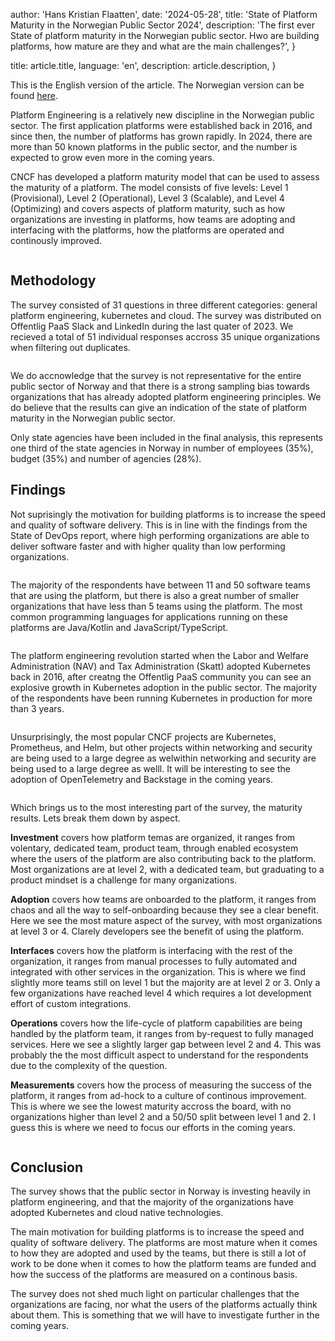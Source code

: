 
  author: 'Hans Kristian Flaatten',
  date: '2024-05-28',
  title: 'State of Platform Maturity in the Norwegian Public Sector 2024',
  description:
    'The first ever State of platform maturity in the Norwegian public sector. Hwo are building platforms, how mature are they and what are the main challenges?',
}

  title: article.title,
  language: 'en',
  description: article.description,
}


This is the English version of the article. The Norwegian version can be found [here](/artikkel/plattformmodenhet-2024).

Platform Engineering is a relatively new discipline in the Norwegian public sector. The first application platforms were established back in 2016, and since then, the number of platforms has grown rapidly. In 2024, there are more than 50 known platforms in the public sector, and the number is expected to grow even more in the coming years.

CNCF has developed a platform maturity model that can be used to assess the maturity of a platform. The model consists of five levels: Level 1 (Provisional), Level 2 (Operational), Level 3 (Scalable), and Level 4 (Optimizing) and covers aspects of platform maturity, such as how organizations are investing in platforms, how teams are adopting and interfacing with the platforms, how the platforms are operated and continously improved.

<Image src={maturityModel} alt="" />

## Methodology

The survey consisted of 31 questions in three different categories: general platform engineering, kubernetes and cloud. The survey was distributed on Offentlig PaaS Slack and LinkedIn during the last quater of 2023. We recieved a total of 51 individual responses accross 35 unique organizations when filtering out duplicates.

<Image src={respondents} alt="" />

We do accnowledge that the survey is not representative for the entire public sector of Norway and that there is a strong sampling bias towards organizations that has already adopted platform engineering principles. We do believe that the results can give an indication of the state of platform maturity in the Norwegian public sector.

Only state agencies have been included in the final analysis, this represents one third of the state agencies in Norway in number of employees (35%), budget (35%) and number of agencies (28%).

## Findings

Not suprisingly the motivation for building platforms is to increase the speed and quality of software delivery. This is in line with the findings from the State of DevOps report, where high performing organizations are able to deliver software faster and with higher quality than low performing organizations.

<Image src={motivation} alt="" />

The majority of the respondents have between 11 and 50 software teams that are using the platform, but there is also a great number of smaller organizations that have less than 5 teams using the platform. The most common programming languages for applications running on these platforms are Java/Kotlin and JavaScript/TypeScript.

<Image src={teams} alt="" />

The platform engineering revolution started when the Labor and Welfare Administration (NAV) and Tax Administration (Skatt) adopted Kubernetes back in 2016, after creatng the Offentlig PaaS community you can see an explosive growth in Kubernetes adoption in the public sector. The majority of the respondents have been running Kubernetes in production for more than 3 years.

<Image src={years} alt="" />

Unsurprisingly, the most popular CNCF projects are Kubernetes, Prometheus, and Helm, but other projects within networking and security are being used to a large degree as welwithin networking and security are being used to a large degree as welll. It will be interesting to see the adoption of OpenTelemetry and Backstage in the coming years.

<Image src={tech} alt="" />

Which brings us to the most interesting part of the survey, the maturity results. Lets break them down by aspect.

**Investment** covers how platform temas are organized, it ranges from volentary, dedicated team, product team, through enabled ecosystem where the users of the platform are also contributing back to the platform. Most organizations are at level 2, with a dedicated team, but graduating to a product mindset is a challenge for many organizations.

**Adoption** covers how teams are onboarded to the platform, it ranges from chaos and all the way to self-onboarding because they see a clear benefit. Here we see the most mature aspect of the survey, with most organizations at level 3 or 4. Clarely developers see the benefit of using the platform.

**Interfaces** covers how the platform is interfacing with the rest of the organization, it ranges from manual processes to fully automated and integrated with other services in the organization. This is where we find slightly more teams still on level 1 but the majority are at level 2 or 3. Only a few organizations have reached level 4 which requires a lot development effort of custom integrations.

**Operations** covers how the life-cycle of platform capabilities are being handled by the platform team, it ranges from by-request to fully managed services. Here we see a slightly larger gap between level 2 and 4. This was probably the the most difficult aspect to understand for the respondents due to the complexity of the question.

**Measurements** covers how the process of measuring the success of the platform, it ranges from ad-hock to a culture of continous improvement. This is where we see the lowest maturity accross the board, with no organizations higher than level 2 and a 50/50 split between level 1 and 2. I guess this is where we need to focus our efforts in the coming years.

<Image src={maturity} alt="" />

## Conclusion

The survey shows that the public sector in Norway is investing heavily in platform engineering, and that the majority of the organizations have adopted Kubernetes and cloud native technologies.

The main motivation for building platforms is to increase the speed and quality of software delivery. The platforms are most mature when it comes to how they are adopted and used by the teams, but there is still a lot of work to be done when it comes to how the platform teams are funded and how the success of the platforms are measured on a continous basis.

The survey does not shed much light on particular challenges that the organizations are facing, nor what the users of the platforms actually think about them. This is something that we will have to investigate further in the coming years.
